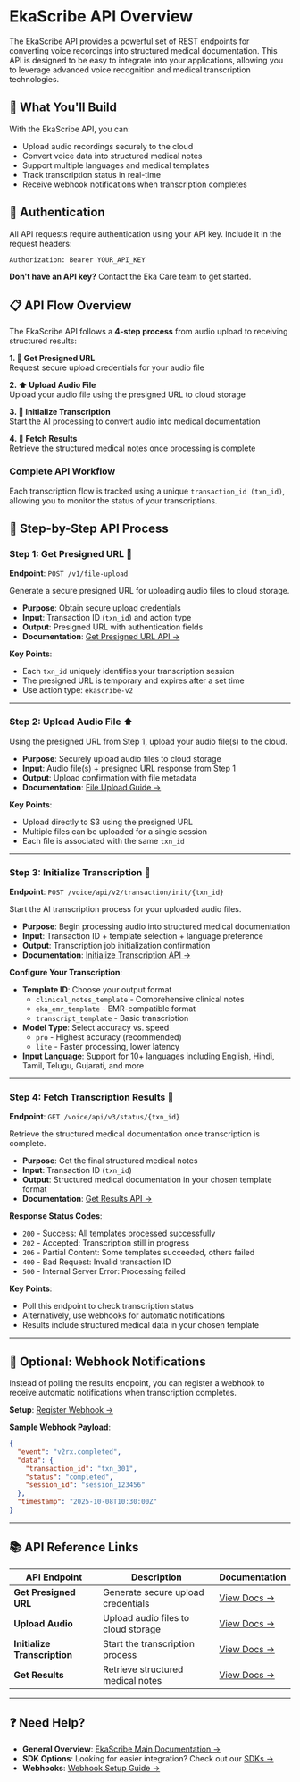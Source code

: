 # EkaScribe API Overview

The EkaScribe API provides a powerful set of REST endpoints for converting voice recordings into structured medical documentation. This API is designed to be easy to integrate into your applications, allowing you to leverage advanced voice recognition and medical transcription technologies.

## 🎯 What You'll Build

With the EkaScribe API, you can:
- Upload audio recordings securely to the cloud
- Convert voice data into structured medical notes
- Support multiple languages and medical templates
- Track transcription status in real-time
- Receive webhook notifications when transcription completes

## 🔐 Authentication

All API requests require authentication using your API key. Include it in the request headers:

```
Authorization: Bearer YOUR_API_KEY
```

**Don't have an API key?** Contact the Eka Care team to get started.

## 📋 API Flow Overview

The EkaScribe API follows a **4-step process** from audio upload to receiving structured results:

**1. 🔑 Get Presigned URL**  
   Request secure upload credentials for your audio file

**2. ⬆️ Upload Audio File**  
   Upload your audio file using the presigned URL to cloud storage

**3. 🚀 Initialize Transcription**  
   Start the AI processing to convert audio into medical documentation

**4. 📄 Fetch Results**  
   Retrieve the structured medical notes once processing is complete

### Complete API Workflow

Each transcription flow is tracked using a unique `transaction_id (txn_id)`, allowing you to monitor the status of your transcriptions.

## 🔄 Step-by-Step API Process

### Step 1: Get Presigned URL 🔑

**Endpoint**: `POST /v1/file-upload`

Generate a secure presigned URL for uploading audio files to cloud storage.

- **Purpose**: Obtain secure upload credentials
- **Input**: Transaction ID (`txn_id`) and action type
- **Output**: Presigned URL with authentication fields
- **Documentation**: [Get Presigned URL API →](/api-reference/health-ai/ekascribe/ekascribe-v2/presigned-url)

**Key Points**:
- Each `txn_id` uniquely identifies your transcription session
- The presigned URL is temporary and expires after a set time
- Use action type: `ekascribe-v2`

---

### Step 2: Upload Audio File ⬆️

Using the presigned URL from Step 1, upload your audio file(s) to the cloud.

- **Purpose**: Securely upload audio files to cloud storage
- **Input**: Audio file(s) + presigned URL response from Step 1
- **Output**: Upload confirmation with file metadata
- **Documentation**: [File Upload Guide →](/api-reference/health-ai/ekascribe/ekascribe-v2/file-upload)

**Key Points**:
- Upload directly to S3 using the presigned URL
- Multiple files can be uploaded for a single session
- Each file is associated with the same `txn_id`

---

### Step 3: Initialize Transcription 🚀

**Endpoint**: `POST /voice/api/v2/transaction/init/{txn_id}`

Start the AI transcription process for your uploaded audio files.

- **Purpose**: Begin processing audio into structured medical documentation
- **Input**: Transaction ID + template selection + language preference
- **Output**: Transcription job initialization confirmation
- **Documentation**: [Initialize Transcription API →](/api-reference/health-ai/ekascribe/ekascribe-v2/init)

**Configure Your Transcription**:
- **Template ID**: Choose your output format
  - `clinical_notes_template` - Comprehensive clinical notes
  - `eka_emr_template` - EMR-compatible format
  - `transcript_template` - Basic transcription
- **Model Type**: Select accuracy vs. speed
  - `pro` - Highest accuracy (recommended)
  - `lite` - Faster processing, lower latency
- **Input Language**: Support for 10+ languages including English, Hindi, Tamil, Telugu, Gujarati, and more

---

### Step 4: Fetch Transcription Results 📄

**Endpoint**: `GET /voice/api/v3/status/{txn_id}`

Retrieve the structured medical documentation once transcription is complete.

- **Purpose**: Get the final structured medical notes
- **Input**: Transaction ID (`txn_id`)
- **Output**: Structured medical documentation in your chosen template format
- **Documentation**: [Get Results API →](/api-reference/health-ai/ekascribe/ekascribe-v2/result)

**Response Status Codes**:
- `200` - Success: All templates processed successfully
- `202` - Accepted: Transcription still in progress
- `206` - Partial Content: Some templates succeeded, others failed
- `400` - Bad Request: Invalid transaction ID
- `500` - Internal Server Error: Processing failed

**Key Points**:
- Poll this endpoint to check transcription status
- Alternatively, use webhooks for automatic notifications
- Results include structured medical data in your chosen template

---

## 🔔 Optional: Webhook Notifications

Instead of polling the results endpoint, you can register a webhook to receive automatic notifications when transcription completes.

**Setup**: [Register Webhook →](/api-reference/connect/webhooks/register-webhook)

**Sample Webhook Payload**:
```json
{
  "event": "v2rx.completed",
  "data": {
    "transaction_id": "txn_301",
    "status": "completed",
    "session_id": "session_123456"
  },
  "timestamp": "2025-10-08T10:30:00Z"
}
```

---

## 📚 API Reference Links

| API Endpoint | Description | Documentation |
|-------------|-------------|---------------|
| **Get Presigned URL** | Generate secure upload credentials | [View Docs →](/api-reference/health-ai/ekascribe/ekascribe-v2/presigned-url) |
| **Upload Audio** | Upload audio files to cloud storage | [View Docs →](/api-reference/health-ai/ekascribe/ekascribe-v2/file-upload) |
| **Initialize Transcription** | Start the transcription process | [View Docs →](/api-reference/health-ai/ekascribe/ekascribe-v2/init) |
| **Get Results** | Retrieve structured medical notes | [View Docs →](/api-reference/health-ai/ekascribe/ekascribe-v2/result) |

---

## ❓ Need Help?

- **General Overview**: [EkaScribe Main Documentation →](/api-reference/health-ai/ekascribe/overview)
- **SDK Options**: Looking for easier integration? Check out our [SDKs →](/api-reference/health-ai/ekascribe/overview#integration-products)
- **Webhooks**: [Webhook Setup Guide →](/api-reference/connect/webhooks/register-webhook)